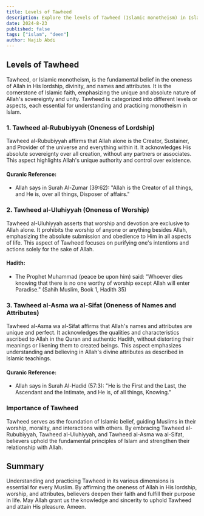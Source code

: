 ```yaml
---
title: Levels of Tawheed
description: Explore the levels of Tawheed (Islamic monotheism) in Islamic teachings.
date: 2024-8-23
published: false
tags: ["islam", "deen"]
author: Najib Abdi
---
```


## Levels of Tawheed

Tawheed, or Islamic monotheism, is the fundamental belief in the oneness of Allah in His lordship, divinity, and names and attributes. It is the cornerstone of Islamic faith, emphasizing the unique and absolute nature of Allah's sovereignty and unity. Tawheed is categorized into different levels or aspects, each essential for understanding and practicing monotheism in Islam.

### 1. **Tawheed al-Rububiyyah (Oneness of Lordship)**

Tawheed al-Rububiyyah affirms that Allah alone is the Creator, Sustainer, and Provider of the universe and everything within it. It acknowledges His absolute sovereignty over all creation, without any partners or associates. This aspect highlights Allah's unique authority and control over existence.

#### Quranic Reference:
- Allah says in Surah Al-Zumar (39:62): "Allah is the Creator of all things, and He is, over all things, Disposer of affairs."

### 2. **Tawheed al-Uluhiyyah (Oneness of Worship)**

Tawheed al-Uluhiyyah asserts that worship and devotion are exclusive to Allah alone. It prohibits the worship of anyone or anything besides Allah, emphasizing the absolute submission and obedience to Him in all aspects of life. This aspect of Tawheed focuses on purifying one's intentions and actions solely for the sake of Allah.

#### Hadith:
- The Prophet Muhammad (peace be upon him) said: "Whoever dies knowing that there is no one worthy of worship except Allah will enter Paradise." (Sahih Muslim, Book 1, Hadith 35)

### 3. **Tawheed al-Asma wa al-Sifat (Oneness of Names and Attributes)**

Tawheed al-Asma wa al-Sifat affirms that Allah's names and attributes are unique and perfect. It acknowledges the qualities and characteristics ascribed to Allah in the Quran and authentic Hadith, without distorting their meanings or likening them to created beings. This aspect emphasizes understanding and believing in Allah's divine attributes as described in Islamic teachings.

#### Quranic Reference:
- Allah says in Surah Al-Hadid (57:3): "He is the First and the Last, the Ascendant and the Intimate, and He is, of all things, Knowing."

### Importance of Tawheed

Tawheed serves as the foundation of Islamic belief, guiding Muslims in their worship, morality, and interactions with others. By embracing Tawheed al-Rububiyyah, Tawheed al-Uluhiyyah, and Tawheed al-Asma wa al-Sifat, believers uphold the fundamental principles of Islam and strengthen their relationship with Allah.

## Summary

Understanding and practicing Tawheed in its various dimensions is essential for every Muslim. By affirming the oneness of Allah in His lordship, worship, and attributes, believers deepen their faith and fulfill their purpose in life. May Allah grant us the knowledge and sincerity to uphold Tawheed and attain His pleasure. Ameen.